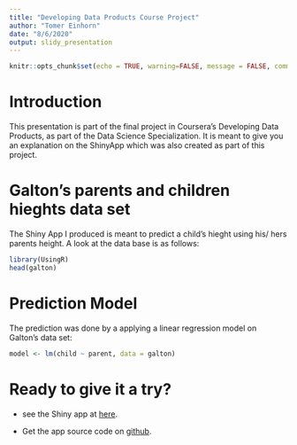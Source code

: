 ---
title: "Developing Data Products Course Project"
author: "Tomer Einhorn"
date: "8/6/2020"
output: slidy_presentation
---

```{r setup, include=FALSE}
knitr::opts_chunk$set(echo = TRUE, warning=FALSE, message = FALSE, comment=NA)
```

# Introduction


This presentation is part of the final project in Coursera's Developing Data Products, as part of the Data Science Specialization. It is meant to give you an explanation on the ShinyApp which was also created as part of this project.


# Galton's parents and children hieghts data set

The Shiny App I produced is meant to predict a child's hieght using his/ hers 
parents height.  A look at the data base is as follows:

```{r}
library(UsingR)
head(galton)
```

# Prediction Model

The prediction was done by a applying a linear regression model on Galton's
data set:

```{r}
model <- lm(child ~ parent, data = galton)
```

# Ready to give it a try?

* see the Shiny app at [here](https://tomereinhorn.shinyapps.io/courseproject/).

* Get the app source code on [github](https://github.com/TomerEinhorn/DevDataProductCourseProject). 



